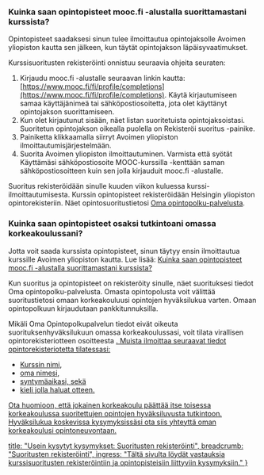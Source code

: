 
<ContentBox>

<SectionBox>
<TOC />
</SectionBox>

<SectionBox>

### Kuinka saan opintopisteet mooc.fi -alustalla suorittamastani kurssista? <a name="study_credits"></a><a name="opintopisteet"></a>

Opintopisteet saadaksesi sinun tulee ilmoittautua opintojaksolle Avoimen yliopiston kautta sen jälkeen, kun täytät opintojakson läpäisyvaatimukset.

Kurssisuoritusten rekisteröinti onnistuu seuraavia ohjeita seuraten: 

1. Kirjaudu mooc.fi -alustalle seuraavan linkin kautta: [https://www.mooc.fi/fi/profile/completions](https://www.mooc.fi/fi/profile/completions). Käytä kirjautumiseen samaa käyttäjänimeä tai sähköpostiosoitetta, jota olet käyttänyt opintojakson suorittamiseen.
2. Kun olet kirjautunut sisään, näet listan suoritetuista opintojaksoistasi. Suoritetun opintojakson oikealla puolella on Rekisteröi suoritus -painike.
3. Painiketta klikkaamalla siirryt Avoimen yliopiston ilmoittautumisjärjestelmään.
4. Suorita Avoimen yliopiston ilmoittautuminen. Varmista että syötät Käyttämäsi sähköpostiosoite MOOC-kurssilla -kenttään saman sähköpostiosoitteen kuin sen jolla kirjauduit mooc.fi -alustalle.

Suoritus rekisteröidään sinulle kuuden viikon kuluessa kurssi-ilmoittautumisesta. Kurssin opintopisteet rekisteröidään Helsingin yliopiston opintorekisteriin. Näet opintosuoritustietosi [Oma opintopolku-palvelusta](https://opintopolku.fi/oma-opintopolku/).

### Kuinka saan opintopisteet osaksi tutkintoani omassa korkeakoulussani? <a name="tutkintoon"></a>

Jotta voit saada kurssista opintopisteet, sinun täytyy ensin ilmoittautua kurssille Avoimen yliopiston kautta. Lue lisää: [Kuinka saan opintopisteet mooc.fi -alustalla suorittamastani kurssista?](#opintopisteet) 

Kun suoritus ja opintopisteet on rekisteröity sinulle, näet suorituksesi tiedot <Link href="https://opintopolku.fi/oma-opintopolku/" target="_blank">Oma opintopolku-palvelusta</Link>. Omasta opintopolusta voit välittää suoritustietosi omaan korkeakouluusi opintojen hyväksilukua varten. Omaan opintopolkuun kirjaudutaan pankkitunnuksilla.

Mikäli Oma Opintopolkupalvelun tiedot eivät oikeuta suorituksenhyväksilukuun omassa korkeakoulussasi, voit tilata virallisen opintorekisteriotteen osoitteesta <a href="mailto:avoin-student@helsinki.fi" />. Muista ilmoittaa seuraavat tiedot opintorekisteriotetta tilatessasi:

* Kurssin nimi,
* oma nimesi,
* syntymäaikasi, sekä
* kieli jolla haluat otteen.

Ota huomioon, että jokainen korkeakoulu päättää itse toisessa korkeakoulussa suoritettujen opintojen hyväksiluvusta tutkintoon. Hyväksilukua koskevissa kysymyksissäsi ota siis yhteyttä oman korkeakoulusi opintoneuvontaan.

</SectionBox>
</ContentBox>

  title: "Usein kysytyt kysymykset: Suoritusten rekisteröinti",
  breadcrumb: "Suoritusten rekisteröinti",
  ingress: "Tältä sivulta löydät vastauksia kurssisuoritusten rekisteröintiin ja opintopisteisiin liittyviin kysymyksiin."
}